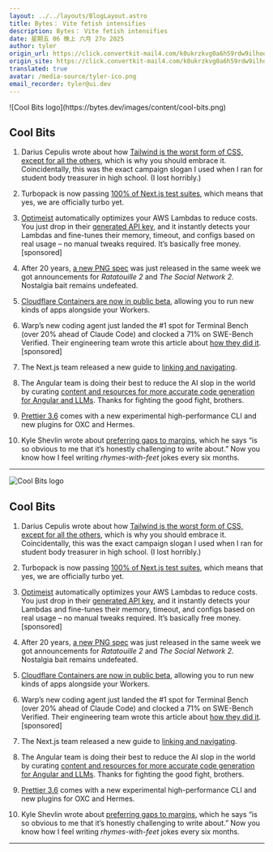 ```yaml
---
layout: ../../layouts/BlogLayout.astro
title: Bytes： Vite fetish intensifies
description: Bytes： Vite fetish intensifies
date: 星期五 06 晚上 六月 27o 2025
author: tyler
origin_url: https://click.convertkit-mail4.com/k0ukrzkvg0a6h59rdw9ilhoqz3777t8hnlr5/3ohphdu398z070br/aHR0cHM6Ly9ieXRlcy5kZXYvYXJjaGl2ZXMvNDA0
origin_site: https://click.convertkit-mail4.com/k0ukrzkvg0a6h59rdw9ilhoqz3777t8hnlr5/3ohphdu398z070br/aHR0cHM6Ly9ieXRlcy5kZXYvYXJjaGl2ZXMvNDA0
translated: true
avatar: /media-source/tyler-ico.png
email_recorder: tyler@ui.dev
---
```



<Reference client:only="react" title="Bytes： Vite fetish intensifies" url="https://click.convertkit-mail4.com/k0ukrzkvg0a6h59rdw9ilhoqz3777t8hnlr5/3ohphdu398z070br/aHR0cHM6Ly9ieXRlcy5kZXYvYXJjaGl2ZXMvNDA0" />

<Detail client:only="react">
	![Cool Bits logo](https://bytes.dev/images/content/cool-bits.png)

## Cool Bits

1.  Darius Cepulis wrote about how [Tailwind is the worst form of CSS, except for all the others](https://click.convertkit-mail4.com/k0ukrzkvg0a6h59rdw9ilhoqz3777t8hnlr5/dphehmuewx5vezfm/aHR0cHM6Ly93d3cubXV4LmNvbS9ibG9nL3RhaWx3aW5kLWlzLXRoZS13b3JzdC1mb3JtLW9mLWNzcy1leGNlcHQtZm9yLWFsbC10aGUtb3RoZXJz), which is why you should embrace it. Coincidentally, this was the exact campaign slogan I used when I ran for student body treasurer in high school. (I lost horribly.)
    
2.  Turbopack is now passing [100% of Next.js test suites](https://click.convertkit-mail4.com/k0ukrzkvg0a6h59rdw9ilhoqz3777t8hnlr5/e0hph0u7wz467pi8/aHR0cHM6Ly9hcmV3ZXR1cmJveWV0LmNvbS8=), which means that yes, we are officially turbo yet.
    
3.  [Optimeist](https://click.convertkit-mail4.com/k0ukrzkvg0a6h59rdw9ilhoqz3777t8hnlr5/7qh7h2u9pezq96iz/aHR0cHM6Ly9vcHRpbWVpc3QuY29tP3V0bV9jYW1wYWlnbj1sYXVuY2gmdXRtX2lkPTcxNiZ1dG1fbWVkaXVtPWVtYWlsJnV0bV9zb3VyY2U9Ynl0ZQ==) automatically optimizes your AWS Lambdas to reduce costs. You just drop in their [generated API key](https://click.convertkit-mail4.com/k0ukrzkvg0a6h59rdw9ilhoqz3777t8hnlr5/7qh7h2u9pezq96iz/aHR0cHM6Ly9vcHRpbWVpc3QuY29tP3V0bV9jYW1wYWlnbj1sYXVuY2gmdXRtX2lkPTcxNiZ1dG1fbWVkaXVtPWVtYWlsJnV0bV9zb3VyY2U9Ynl0ZQ==), and it instantly detects your Lambdas and fine-tunes their memory, timeout, and configs based on real usage – no manual tweaks required. It’s basically free money. \[sponsored\]
    
4.  After 20 years, [a new PNG spec](https://click.convertkit-mail4.com/k0ukrzkvg0a6h59rdw9ilhoqz3777t8hnlr5/owhkhwuwleopwnav/aHR0cHM6Ly93d3cudzMub3JnL1RSL3BuZy0zLw==) was just released in the same week we got announcements for _Ratatouille 2_ and _The Social Network 2._ Nostalgia bait remains undefeated.
    
5.  [Cloudflare Containers are now in public beta](https://click.convertkit-mail4.com/k0ukrzkvg0a6h59rdw9ilhoqz3777t8hnlr5/z2hgh7uerzwnerap/aHR0cHM6Ly9ibG9nLmNsb3VkZmxhcmUuY29tL2NvbnRhaW5lcnMtYXJlLWF2YWlsYWJsZS1pbi1wdWJsaWMtYmV0YS1mb3Itc2ltcGxlLWdsb2JhbC1hbmQtcHJvZ3JhbW1hYmxlLw==), allowing you to run new kinds of apps alongside your Workers.
    
6.  Warp’s new coding agent just landed the #1 spot for Terminal Bench (over 20% ahead of Claude Code) and clocked a 71% on SWE-Bench Verified. Their engineering team wrote this article about [how they did it](https://click.convertkit-mail4.com/k0ukrzkvg0a6h59rdw9ilhoqz3777t8hnlr5/p8hehqu45exm4luq/aHR0cHM6Ly93d3cud2FycC5kZXYvYmxvZy90ZXJtaW5hbC1iZW5jaD91dG1fY2FtcGFpZ249YWRlX2xhdW5jaF9zZWNvbmRhcnkmdXRtX2NvbnRlbnQ9Ynl0ZXMmdXRtX21lZGl1bT1uZXdzbGV0dGVyJnV0bV9zb3VyY2U9cHVibGljYXRpb25z). \[sponsored\]
    
7.  The Next.js team released a new guide to [linking and navigating](https://click.convertkit-mail4.com/k0ukrzkvg0a6h59rdw9ilhoqz3777t8hnlr5/x0hph3uedm3oe7h5/aHR0cHM6Ly9uZXh0anMub3JnL2RvY3MvYXBwL2dldHRpbmctc3RhcnRlZC9saW5raW5nLWFuZC1uYXZpZ2F0aW5n).
    
8.  The Angular team is doing their best to reduce the AI slop in the world by curating [content and resources for more accurate code generation for Angular and LLMs](https://click.convertkit-mail4.com/k0ukrzkvg0a6h59rdw9ilhoqz3777t8hnlr5/6qhehoul64ozlpao/aHR0cHM6Ly9hbmd1bGFyLmRldi9haS9kZXZlbG9wLXdpdGgtYWk=). Thanks for fighting the good fight, brothers.
    
9.  [Prettier 3.6](https://click.convertkit-mail4.com/k0ukrzkvg0a6h59rdw9ilhoqz3777t8hnlr5/e0hph0u7wz4670h8/aHR0cHM6Ly9wcmV0dGllci5pby9ibG9nLzIwMjUvMDYvMjMvMy42LjA=) comes with a new experimental high-performance CLI and new plugins for OXC and Hermes.
    
10.  Kyle Shevlin wrote about [preferring gaps to margins](https://click.convertkit-mail4.com/k0ukrzkvg0a6h59rdw9ilhoqz3777t8hnlr5/7qh7h2u9pezq99hz/aHR0cHM6Ly9reWxlc2hldmxpbi5jb20vcHJlZmVyLWdhcHMtdG8tbWFyZ2lucy8=), which he says “is so obvious to me that it’s honestly challenging to write about.” Now you know how I feel writing _rhymes-with-feet_ jokes every six months.
    

* * *


</Detail>

![Cool Bits logo](https://bytes.dev/images/content/cool-bits.png)

## Cool Bits

1. Darius Cepulis wrote about how [Tailwind is the worst form of CSS, except for all the others](https://click.convertkit-mail4.com/k0ukrzkvg0a6h59rdw9ilhoqz3777t8hnlr5/dphehmuewx5vezfm/aHR0cHM6Ly93d3cubXV4LmNvbS9ibG9nL3RhaWx3aW5kLWlzLXRoZS13b3JzdC1mb3JtLW9mLWNzcy1leGNlcHQtZm9yLWFsbC10aGUtb3RoZXJz), which is why you should embrace it. Coincidentally, this was the exact campaign slogan I used when I ran for student body treasurer in high school. (I lost horribly.)

2. Turbopack is now passing [100% of Next.js test suites](https://click.convertkit-mail4.com/k0ukrzkvg0a6h59rdw9ilhoqz3777t8hnlr5/e0hph0u7wz467pi8/aHR0cHM6Ly9hcmV3ZXR1cmJveWV0LmNvbS8=), which means that yes, we are officially turbo yet.

3. [Optimeist](https://click.convertkit-mail4.com/k0ukrzkvg0a6h59rdw9ilhoqz3777t8hnlr5/7qh7h2u9pezq96iz/aHR0cHM6Ly9vcHRpbWVpc3QuY29tP3V0bV9jYW1wYWlnbj1sYXVuY2gmdXRtX2lkPTcxNiZ1dG1fbWVkaXVtPWVtYWlsJnV0bV9zb3VyY2U9Ynl0ZQ==) automatically optimizes your AWS Lambdas to reduce costs. You just drop in their [generated API key](https://click.convertkit-mail4.com/k0ukrzkvg0a6h59rdw9ilhoqz3777t8hnlr5/7qh7h2u9pezq96iz/aHR0cHM6Ly9vcHRpbWVpc3QuY29tP3V0bV9jYW1wYWlnbj1sYXVuY2gmdXRtX2lkPTcxNiZ1dG1fbWVkaXVtPWVtYWlsJnV0bV9zb3VyY2U9Ynl0ZQ==), and it instantly detects your Lambdas and fine-tunes their memory, timeout, and configs based on real usage – no manual tweaks required. It’s basically free money. \[sponsored]

4. After 20 years, [a new PNG spec](https://click.convertkit-mail4.com/k0ukrzkvg0a6h59rdw9ilhoqz3777t8hnlr5/owhkhwuwleopwnav/aHR0cHM6Ly93d3cudzMub3JnL1RSL3BuZy0zLw==) was just released in the same week we got announcements for *Ratatouille 2* and *The Social Network 2.* Nostalgia bait remains undefeated.

5. [Cloudflare Containers are now in public beta](https://click.convertkit-mail4.com/k0ukrzkvg0a6h59rdw9ilhoqz3777t8hnlr5/z2hgh7uerzwnerap/aHR0cHM6Ly9ibG9nLmNsb3VkZmxhcmUuY29tL2NvbnRhaW5lcnMtYXJlLWF2YWlsYWJsZS1pbi1wdWJsaWMtYmV0YS1mb3Itc2ltcGxlLWdsb2JhbC1hbmQtcHJvZ3JhbW1hYmxlLw==), allowing you to run new kinds of apps alongside your Workers.

6. Warp’s new coding agent just landed the #1 spot for Terminal Bench (over 20% ahead of Claude Code) and clocked a 71% on SWE-Bench Verified. Their engineering team wrote this article about [how they did it](https://click.convertkit-mail4.com/k0ukrzkvg0a6h59rdw9ilhoqz3777t8hnlr5/p8hehqu45exm4luq/aHR0cHM6Ly93d3cud2FycC5kZXYvYmxvZy90ZXJtaW5hbC1iZW5jaD91dG1fY2FtcGFpZ249YWRlX2xhdW5jaF9zZWNvbmRhcnkmdXRtX2NvbnRlbnQ9Ynl0ZXMmdXRtX21lZGl1bT1uZXdzbGV0dGVyJnV0bV9zb3VyY2U9cHVibGljYXRpb25z). \[sponsored]

7. The Next.js team released a new guide to [linking and navigating](https://click.convertkit-mail4.com/k0ukrzkvg0a6h59rdw9ilhoqz3777t8hnlr5/x0hph3uedm3oe7h5/aHR0cHM6Ly9uZXh0anMub3JnL2RvY3MvYXBwL2dldHRpbmctc3RhcnRlZC9saW5raW5nLWFuZC1uYXZpZ2F0aW5n).

8. The Angular team is doing their best to reduce the AI slop in the world by curating [content and resources for more accurate code generation for Angular and LLMs](https://click.convertkit-mail4.com/k0ukrzkvg0a6h59rdw9ilhoqz3777t8hnlr5/6qhehoul64ozlpao/aHR0cHM6Ly9hbmd1bGFyLmRldi9haS9kZXZlbG9wLXdpdGgtYWk=). Thanks for fighting the good fight, brothers.

9. [Prettier 3.6](https://click.convertkit-mail4.com/k0ukrzkvg0a6h59rdw9ilhoqz3777t8hnlr5/e0hph0u7wz4670h8/aHR0cHM6Ly9wcmV0dGllci5pby9ibG9nLzIwMjUvMDYvMjMvMy42LjA=) comes with a new experimental high-performance CLI and new plugins for OXC and Hermes.

10. Kyle Shevlin wrote about [preferring gaps to margins](https://click.convertkit-mail4.com/k0ukrzkvg0a6h59rdw9ilhoqz3777t8hnlr5/7qh7h2u9pezq99hz/aHR0cHM6Ly9reWxlc2hldmxpbi5jb20vcHJlZmVyLWdhcHMtdG8tbWFyZ2lucy8=), which he says “is so obvious to me that it’s honestly challenging to write about.” Now you know how I feel writing *rhymes-with-feet* jokes every six months.

***



